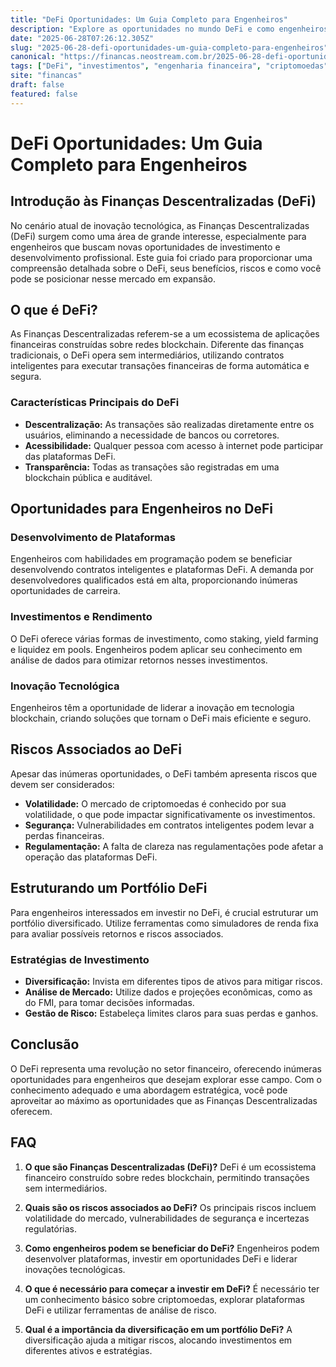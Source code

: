 ```yaml
---
title: "DeFi Oportunidades: Um Guia Completo para Engenheiros"
description: "Explore as oportunidades no mundo DeFi e como engenheiros podem se beneficiar delas. Aprenda sobre investimentos, riscos e estratégias no setor financeiro descentralizado."
date: "2025-06-28T07:26:12.305Z"
slug: "2025-06-28-defi-oportunidades-um-guia-completo-para-engenheiros"
canonical: "https://financas.neostream.com.br/2025-06-28-defi-oportunidades-um-guia-completo-para-engenheiros"
tags: ["DeFi", "investimentos", "engenharia financeira", "criptomoedas", "oportunidades"]
site: "financas"
draft: false
featured: false
---
```


# DeFi Oportunidades: Um Guia Completo para Engenheiros

## Introdução às Finanças Descentralizadas (DeFi)

No cenário atual de inovação tecnológica, as Finanças Descentralizadas (DeFi) surgem como uma área de grande interesse, especialmente para engenheiros que buscam novas oportunidades de investimento e desenvolvimento profissional. Este guia foi criado para proporcionar uma compreensão detalhada sobre o DeFi, seus benefícios, riscos e como você pode se posicionar nesse mercado em expansão.

## O que é DeFi?

As Finanças Descentralizadas referem-se a um ecossistema de aplicações financeiras construídas sobre redes blockchain. Diferente das finanças tradicionais, o DeFi opera sem intermediários, utilizando contratos inteligentes para executar transações financeiras de forma automática e segura.

### Características Principais do DeFi

- **Descentralização:** As transações são realizadas diretamente entre os usuários, eliminando a necessidade de bancos ou corretores.
- **Acessibilidade:** Qualquer pessoa com acesso à internet pode participar das plataformas DeFi.
- **Transparência:** Todas as transações são registradas em uma blockchain pública e auditável.

## Oportunidades para Engenheiros no DeFi

### Desenvolvimento de Plataformas

Engenheiros com habilidades em programação podem se beneficiar desenvolvendo contratos inteligentes e plataformas DeFi. A demanda por desenvolvedores qualificados está em alta, proporcionando inúmeras oportunidades de carreira.

### Investimentos e Rendimento

O DeFi oferece várias formas de investimento, como staking, yield farming e liquidez em pools. Engenheiros podem aplicar seu conhecimento em análise de dados para otimizar retornos nesses investimentos.

### Inovação Tecnológica

Engenheiros têm a oportunidade de liderar a inovação em tecnologia blockchain, criando soluções que tornam o DeFi mais eficiente e seguro.

## Riscos Associados ao DeFi

Apesar das inúmeras oportunidades, o DeFi também apresenta riscos que devem ser considerados:

- **Volatilidade:** O mercado de criptomoedas é conhecido por sua volatilidade, o que pode impactar significativamente os investimentos.
- **Segurança:** Vulnerabilidades em contratos inteligentes podem levar a perdas financeiras.
- **Regulamentação:** A falta de clareza nas regulamentações pode afetar a operação das plataformas DeFi.

## Estruturando um Portfólio DeFi

Para engenheiros interessados em investir no DeFi, é crucial estruturar um portfólio diversificado. Utilize ferramentas como simuladores de renda fixa para avaliar possíveis retornos e riscos associados.

### Estratégias de Investimento

- **Diversificação:** Invista em diferentes tipos de ativos para mitigar riscos.
- **Análise de Mercado:** Utilize dados e projeções econômicas, como as do FMI, para tomar decisões informadas.
- **Gestão de Risco:** Estabeleça limites claros para suas perdas e ganhos.

## Conclusão

O DeFi representa uma revolução no setor financeiro, oferecendo inúmeras oportunidades para engenheiros que desejam explorar esse campo. Com o conhecimento adequado e uma abordagem estratégica, você pode aproveitar ao máximo as oportunidades que as Finanças Descentralizadas oferecem.

## FAQ

1. **O que são Finanças Descentralizadas (DeFi)?**
   DeFi é um ecossistema financeiro construído sobre redes blockchain, permitindo transações sem intermediários.

2. **Quais são os riscos associados ao DeFi?**
   Os principais riscos incluem volatilidade do mercado, vulnerabilidades de segurança e incertezas regulatórias.

3. **Como engenheiros podem se beneficiar do DeFi?**
   Engenheiros podem desenvolver plataformas, investir em oportunidades DeFi e liderar inovações tecnológicas.

4. **O que é necessário para começar a investir em DeFi?**
   É necessário ter um conhecimento básico sobre criptomoedas, explorar plataformas DeFi e utilizar ferramentas de análise de risco.

5. **Qual é a importância da diversificação em um portfólio DeFi?**
   A diversificação ajuda a mitigar riscos, alocando investimentos em diferentes ativos e estratégias.